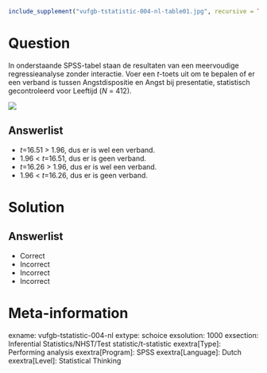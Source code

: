 ```{r, echo = FALSE, results = "hide"}
include_supplement("vufgb-tstatistic-004-nl-table01.jpg", recursive = TRUE)
```

Question
========

In onderstaande SPSS-tabel staan de resultaten van een meervoudige regressieanalyse zonder interactie. Voer een *t*-toets uit om te bepalen of er een verband is tussen Angstdispositie en Angst bij presentatie, statistisch gecontroleerd voor Leeftijd (*N* = 412).

![](vufgb-tstatistic-004-nl-table01.jpg)
  
Answerlist
----------
* *t*=16.51 > 1.96, dus er is wel een verband.
* 1.96 < *t*=16.51, dus er is geen verband.
* *t*=16.26 > 1.96, dus er is wel een verband.
* 1.96 < *t*=16.26, dus er is geen verband.


Solution
========

Answerlist
----------
* Correct
* Incorrect
* Incorrect
* Incorrect

Meta-information
================
exname: vufgb-tstatistic-004-nl
extype: schoice
exsolution: 1000
exsection: Inferential Statistics/NHST/Test statistic/t-statistic
exextra[Type]: Performing analysis
exextra[Program]: SPSS
exextra[Language]: Dutch
exextra[Level]: Statistical Thinking